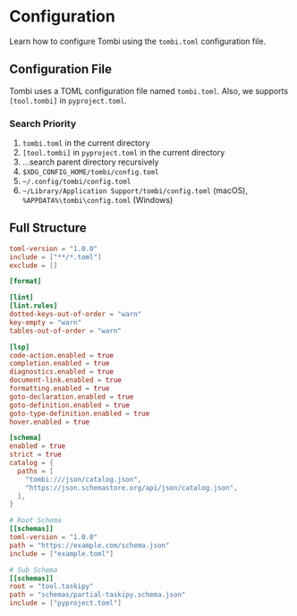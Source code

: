 # Configuration

Learn how to configure Tombi using the `tombi.toml` configuration file.

## Configuration File

Tombi uses a TOML configuration file named `tombi.toml`.
Also, we supports `[tool.tombi]` in `pyproject.toml`.

### Search Priority

1. `tombi.toml` in the current directory
2. `[tool.tombi]` in `pyproject.toml` in the current directory
3. ...search parent directory recursively
4. `$XDG_CONFIG_HOME/tombi/config.toml`
5. `~/.config/tombi/config.toml`
6. `~/Library/Application Support/tombi/config.toml` (macOS), `%APPDATA%\tombi\config.toml` (Windows)

## Full Structure

```toml
toml-version = "1.0.0"
include = ["**/*.toml"]
exclude = []

[format]

[lint]
[lint.rules]
dotted-keys-out-of-order = "warn"
key-empty = "warn"
tables-out-of-order = "warn"

[lsp]
code-action.enabled = true
completion.enabled = true
diagnostics.enabled = true
document-link.enabled = true
formatting.enabled = true
goto-declaration.enabled = true
goto-definition.enabled = true
goto-type-definition.enabled = true
hover.enabled = true

[schema]
enabled = true
strict = true
catalog = {
  paths = [
    "tombi:///json/catalog.json",
    "https://json.schemastore.org/api/json/catalog.json",
  ],
}

# Root Schema
[[schemas]]
toml-version = "1.0.0"
path = "https://example.com/schema.json"
include = ["example.toml"]

# Sub Schema
[[schemas]]
root = "tool.taskipy"
path = "schemas/partial-taskipy.schema.json"
include = ["pyproject.toml"]
```
